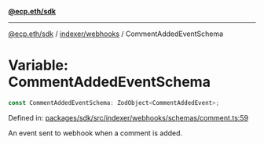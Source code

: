 [**@ecp.eth/sdk**](../../../index.mdx)

***

[@ecp.eth/sdk](/sdk-reference/index.mdx) / [indexer/webhooks](/sdk-reference/indexer/webhooks/index.mdx) / CommentAddedEventSchema

# Variable: CommentAddedEventSchema

```ts
const CommentAddedEventSchema: ZodObject<CommentAddedEvent>;
```

Defined in: [packages/sdk/src/indexer/webhooks/schemas/comment.ts:59](https://github.com/ecp-eth/comments-monorepo/blob/main/packages/sdk/src/indexer/webhooks/schemas/comment.ts#L59)

An event sent to webhook when a comment is added.
